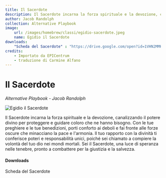 ```yaml
---
title: Il Sacerdote
description: Il Sacerdote incarna la forza spirituale e la devozione, canalizzando il potere divino per proteggere e guidare coloro che ne hanno bisogno.
author: Jacob Randolph
collection: Alternative Playbook
image:
    url: /images/homebrew/classi/egidio-sacerdote.jpeg
    name: Egidio il Sacerdote
downloads:
    "Scheda del Sacerdote" : "https://drive.google.com/open?id=1VHN2MMKXW3HYAErkkKPV0L0s3OVX7X1s"
credits:
    - Importato da EPICentrum
    - traduzione di Carmine Alfano
---
```


# Il Sacerdote
*Alternative Playbook - Jacob Randolph*

![Egidio il Sacerdote](/images/homebrew/classi/egidio-sacerdote.jpeg)

Il Sacerdote incarna la forza spirituale e la devozione, canalizzando il potere divino per proteggere e guidare coloro che ne hanno bisogno. Con le tue preghiere e le tue benedizioni, porti conforto ai deboli e fai fronte alle forze oscure che minacciano la pace e l'armonia. Il tuo rapporto con la divinità ti conferisce poteri e responsabilità unici, poiché sei chiamato a compiere la volontà del tuo dio nei mondi mortali. Sei il Sacerdote, una luce di speranza nelle tenebre, pronto a combattere per la giustizia e la salvezza.

#### Downloads

<DownloadLink href="https://drive.google.com/open?id=1VHN2MMKXW3HYAErkkKPV0L0s3OVX7X1s">Scheda del Sacerdote</DownloadLink>